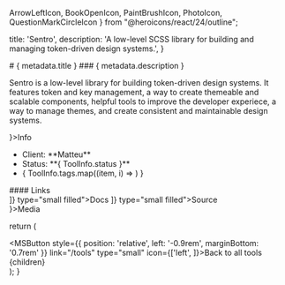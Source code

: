 
  ArrowLeftIcon,
  BookOpenIcon,
  PaintBrushIcon,
  PhotoIcon,
  QuestionMarkCircleIcon
} from "@heroicons/react/24/outline";

  title: 'Sentro',
  description: 'A low-level SCSS library for building and managing token-driven design systems.',
}


<MSAnimatedSection>
  # { metadata.title }
</MSAnimatedSection>
<MSAnimatedSection delay={0.3}>
  ### { metadata.description }
</MSAnimatedSection>

<MSAnimatedSection delay={0.4}>
  <div className="w-full h-full max-h-md r-lg my-md" style={{ overflow: 'hidden'}}>
    <PreviewImage src="/img/sentro/sentro.webp" alt="Sentro's cover image." />
  </div>

  Sentro is a low-level library for building token-driven design systems. It features token and key management, a way to create themeable and scalable components, helpful tools to improve the developer experiece, a way to manage themes, and create consistent and maintainable design systems.
</MSAnimatedSection>

<MSAnimatedSection className="grid cols-1 @large:cols-3 gap-md mt-4xl">
  <MSAnimatedSection>
    <MSTitleBar clsssName="jc-center" icon={<QuestionMarkCircleIcon />}>Info</MSTitleBar>
    <div className="w-full start-1 end-1 fill-surface-400 ink-surface-ink p-lg r-md raise-low mt-md" style={{ height: 'max-content' }}>
      <ul className="ms-list mb-md">
        <li className="ms-list__item">Client: **Matteu**</li>
        <li className="ms-list__item">Status: **{ ToolInfo.status }**</li>
        <li className="ms-list__item mt-sm">{ ToolInfo.tags.map((item, i) => <MSTag key={ i } label={ item }/>) }</li>
      </ul>
      #### Links
      <div className="flex flow-row flow-nowrap jc-start gap-sm mt-sm">
        <MSButton link={ToolInfo.links['docs']} icon={['left', <BookOpenIcon />]} type="small filled">Docs</MSButton>
        <MSButton link={ToolInfo.links['src']} icon={['left', <SiGithub />]} type="small filled">Source</MSButton>
      </div>
    </div>
  </MSAnimatedSection>
  <MSAnimatedSection delay={0.3} className="start-1 end-1 @large:start-2 @large:end-4">
    <MSTitleBar clsssName="jc-center" icon={<PhotoIcon />}>Media</MSTitleBar>
    <div className="w-full grid cols-1 gap-md mt-md">
      <PreviewImage src="/img/sentro/sentro-sample-code.webp" alt="A design system using Sentro as its core." />
    </div>
  </MSAnimatedSection>
</MSAnimatedSection>

  return (
    <DefaultLayout title={metadata.title} description={metadata.description} previewImage="/img/sentro/sentro.webp">
      <section className="py-4xl">
        <MSButton style={{ position: 'relative', left: '-0.9rem', marginBottom: '0.7rem' }} link="/tools" type="small" icon={['left', <ArrowLeftIcon />]}>Back to all tools</MSButton>
        {children}
      </section>
    </DefaultLayout>
  );
}
